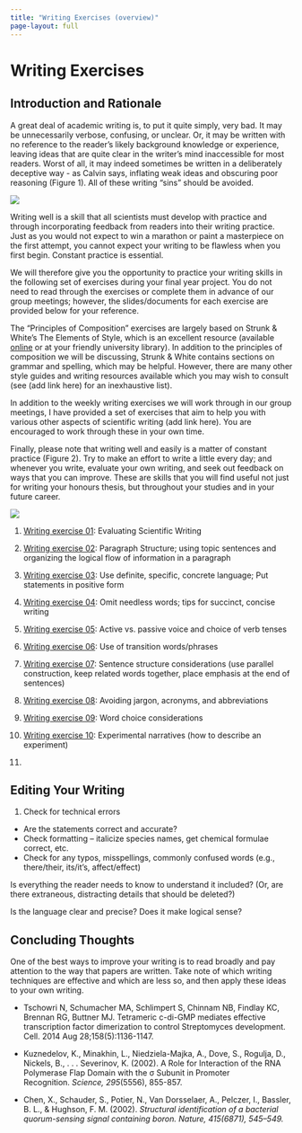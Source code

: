 ```yaml
---
title: "Writing Exercises (overview)"
page-layout: full
---
```


# Writing Exercises

## Introduction and Rationale

A great deal of academic writing is, to put it quite simply, very bad. It may be unnecessarily verbose, confusing, or unclear. Or, it may be written with no reference to the reader’s likely background knowledge or experience, leaving ideas that are quite clear in the writer’s mind inaccessible for most readers. Worst of all, it may indeed sometimes be written in a deliberately deceptive way - as Calvin says, inflating weak ideas and obscuring poor reasoning (Figure 1). All of these writing “sins” should be avoided.

![](images/writing.png){fig-alt="Calvin and Hobbes cartoon" fig-align="center" fig-scap='Figure 1. Scientific writing. Image credit: Calvin and Hobbes, Bill Watterson.'}

Writing well is a skill that all scientists must develop with practice and through incorporating feedback from readers into their writing practice. Just as you would not expect to win a marathon or paint a masterpiece on the first attempt, you cannot expect your writing to be flawless when you first begin. Constant practice is essential.

We will therefore give you the opportunity to practice your writing skills in the following set of exercises during your final year project. You do not need to read through the exercises or complete them in advance of our group meetings; however, the slides/documents for each exercise are provided below for your reference.

The “Principles of Composition” exercises are largely based on Strunk &amp; White’s The Elements of Style, which is an excellent resource (available <a href="http://www.gutenberg.org/ebooks/37134">online</a> or at your friendly university library). In addition to the principles of composition we will be discussing, Strunk &amp; White contains sections on grammar and spelling, which may be helpful. However, there are many other style guides and writing resources available which you may wish to consult (see (add link here) for an inexhaustive list).

In addition to the weekly writing exercises we will work through in our group meetings, I have provided a set of exercises that aim to help you with various other aspects of scientific writing (add link here). You are encouraged to work through these in your own time.

Finally, please note that writing well and easily is a matter of constant practice (Figure 2). Try to make an effort to write a little every day; and whenever you write, evaluate your own writing, and seek out feedback on ways that you can improve. These are skills that you will find useful not just for writing your honours thesis, but throughout your studies and in your future career.

![](images/writing2.png){fig-alt="PhD Comics cartoon about the difficulty of writing" fig-align="center" fig-scap='Figure 2. Writing shouldn’t be so hard. Image credit: PhD Comics.'}

1.  [Writing exercise 01](./assets/WritingExercises/Exercise01.docx): Evaluating Scientific Writing

2.  [Writing exercise 02](./assets/WritingExercises/Exercise02.docx): Paragraph Structure; using topic sentences and organizing the logical flow of information in a paragraph

3.  [Writing exercise 03](./assets/WritingExercises/Exercise03.docx): Use definite, specific, concrete language; Put statements in positive form

4.  [Writing exercise 04](./assets/WritingExercises/Exercise04.docx): Omit needless words; tips for succinct, concise writing

5.  [Writing exercise 05](./assets/WritingExercises/Exercise05.docx): Active vs. passive voice and choice of verb tenses

6.  [Writing exercise 06](./assets/WritingExercises/Exercise06.docx): Use of transition words/phrases

7.  [Writing exercise 07](./assets/WritingExercises/Exercise07.docx): Sentence structure considerations (use parallel construction, keep related words together, place emphasis at the end of sentences)

8.  [Writing exercise 08](./assets/WritingExercises/Exercise08.docx): Avoiding jargon, acronyms, and abbreviations

9.  [Writing exercise 09](./assets/WritingExercises/Exercise09.docx): Word choice considerations

10. [Writing exercise 10](./assets/WritingExercises/Exercise09.docx): Experimental narratives (how to describe an experiment)

11. 

## Editing Your Writing

1. Check for technical errors
* Are the statements correct and accurate?
* Check formatting – italicize species names, get chemical formulae correct, etc.
* Check for any typos, misspellings, commonly confused words (e.g., there/their, its/it's, affect/effect)



Is everything the reader needs to know to understand it included? (Or, are there extraneous, distracting details that should be deleted?)

Is the language clear and precise? Does it make logical sense?

## Concluding Thoughts

One of the best ways to improve your writing is to read broadly and pay attention to the way that papers are written. Take note of which writing techniques are effective and which are less so, and then apply these ideas to your own writing.





* Tschowri N, Schumacher MA, Schlimpert S, Chinnam NB, Findlay KC, Brennan RG, Buttner MJ. Tetrameric c-di-GMP mediates effective transcription factor dimerization to control Streptomyces development. Cell. 2014 Aug 28;158(5):1136-1147.

* Kuznedelov, K., Minakhin, L., Niedziela-Majka, A., Dove, S., Rogulja, D., Nickels, B., . . . Severinov, K. (2002). A Role for Interaction of the RNA Polymerase Flap Domain with the σ Subunit in Promoter Recognition.&nbsp;<em>Science,</em>&nbsp;<em>295</em>(5556), 855-857.

* Chen, X., Schauder, S., Potier, N., Van Dorsselaer, A., Pelczer, I., Bassler, B. L., &amp; Hughson, F. M. (2002).&nbsp;<em>Structural identification of a bacterial quorum-sensing signal containing boron. Nature, 415(6871), 545–549.</em>






